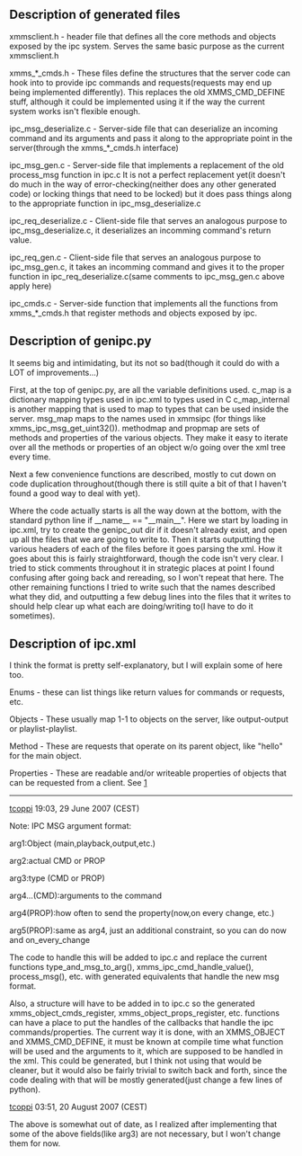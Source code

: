=='''Description of generated files'''==


xmmsclient.h - header file that defines all the core methods and objects exposed by the ipc system. Serves the same basic purpose as the current xmmsclient.h

xmms_*_cmds.h - These files define the structures that the server code can hook into to provide ipc commands and requests(requests may end up being implemented differently). This replaces the old XMMS_CMD_DEFINE stuff, although it could be implemented using it if the way the current system works isn't flexible enough.

ipc_msg_deserialize.c - Server-side file that can deserialize an incoming command and its arguments and pass it along to the appropriate point in the server(through the xmms_*_cmds.h interface)

ipc_msg_gen.c - Server-side file that implements a replacement of the old process_msg function in ipc.c  It is not a perfect replacement yet(it doesn't do much in the way of error-checking(neither does any other generated code) or locking things that need to be locked) but it does pass things along to the appropriate function in ipc_msg_deserialize.c

ipc_req_deserialize.c - Client-side file that serves an analogous purpose to ipc_msg_deserialize.c, it deserializes an incomming command's return value.

ipc_req_gen.c - Client-side file that serves an analogous purpose to ipc_msg_gen.c, it takes an incomming command and gives it to the proper function in ipc_req_deserialize.c(same comments to ipc_msg_gen.c above apply here)

ipc_cmds.c - Server-side function that implements all the functions from xmms_*_cmds.h that register methods and objects exposed by ipc.



== '''Description of genipc.py''' ==


It seems big and intimidating, but its not so bad(though it could do with a LOT of improvements...)

First, at the top of genipc.py, are all the variable definitions used. c_map is a dictionary mapping types used in ipc.xml to types used in C
c_map_internal is another mapping that is used to map to types that can be used inside the server. msg_map maps to the names used in xmmsipc (for things like xmms_ipc_msg_get_uint32()). methodmap and propmap are sets of methods and properties of the various objects. They make it easy to iterate over all the methods or properties of an object w/o going over the xml tree every time.

Next a few convenience functions are described, mostly to cut down on code duplication throughout(though there is still quite a bit of that I haven't found a good way to deal with yet).

Where the code actually starts is all the way down at the bottom, with the standard python line if __name__ == "__main__". Here we start by loading in ipc.xml, try to create the genipc_out dir if it doesn't already exist, and open up all the files that we are going to write to. Then it starts outputting the various headers of each of the files before it goes parsing the xml. How it goes about this is fairly straightforward, though the code isn't very clear. I tried to stick comments throughout it in strategic places at point I found confusing after going back and rereading, so I won't repeat that here. The other remaining functions I tried to write such that the names described what they did, and outputting a few debug lines into the files that it writes to should help clear up what each are doing/writing to(I have to do it sometimes).


== '''Description of ipc.xml''' ==


I think the format is pretty self-explanatory, but I will explain some of here too.

Enums - these can list things like return values for commands or requests, etc.

Objects - These usually map 1-1 to objects on the server, like output-output or playlist-playlist.

Method - These are requests that operate on its parent object, like "hello" for the main object.

Properties - These are readable and/or writeable properties of objects that can be requested from a client. See [http://xmms2.org/wiki/Talk:Summer_of_Code_2007/Generated_IPC]

----
[[User:Tcoppi|tcoppi]] 19:03, 29 June 2007 (CEST)

Note:
IPC MSG argument format:

arg1:Object (main,playback,output,etc.)

arg2:actual CMD or PROP

arg3:type (CMD or PROP)

arg4...(CMD):arguments to the command

arg4(PROP):how often to send the property(now,on every change, etc.)

arg5(PROP):same as arg4, just an additional constraint, so you can do now and on_every_change

The code to handle this will be added to ipc.c and replace the current functions type_and_msg_to_arg(), xmms_ipc_cmd_handle_value(), process_msg(), etc. with generated equivalents that handle the new msg format. 

Also, a structure will have to be added in to ipc.c so the generated xmms_object_cmds_register, xmms_object_props_register, etc. functions can have a place to put the handles of the callbacks that handle the ipc commands/properties. 
The current way it is done, with an XMMS_OBJECT and XMMS_CMD_DEFINE, it must be known at compile time what function will be used and the arguments to it, which are supposed to be handled in the xml. This could be generated, but I think not using that would be cleaner, but it would also be fairly trivial to switch back and forth, since the code dealing with that will be mostly generated(just change a few lines of python).

[[User:Tcoppi|tcoppi]] 03:51, 20 August 2007 (CEST)

The above is somewhat out of date, as I realized after implementing that some of the above fields(like arg3) are not necessary, but I won't change them for now.